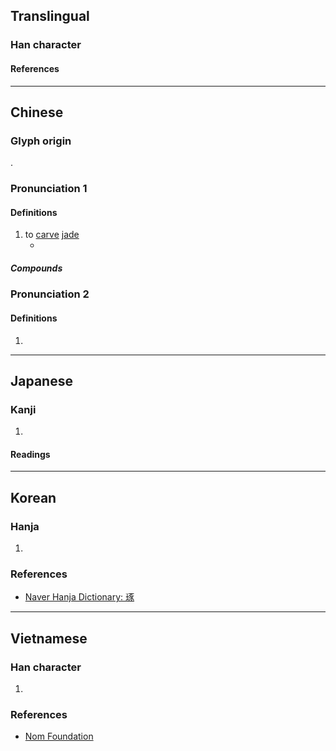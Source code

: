 {{character info}}
{{character info|0xfa4a}}

==Translingual==

===Han character===
{{Han char|rn=96|rad=玉|as=08|asj+=07|sn=12|snj+=11|four=11132|canj=MGMSO|ids=⿰𤣩豖,⿰𤣩豕}}

====References====
{{Han ref|kx=0734.190|dkj=21058|dj=1146.210|hdz=21120.120|uh=7422}}
{{Han ref|uh=FA4A}}

----

==Chinese==
{{zh-forms}}

===Glyph origin===
{{Han etym}}
{{Han compound|玉|豖|c1=s|c2=p|ls=psc|t1=jade|alt1=𤣩}}.

===Pronunciation 1===
{{zh-pron
|m=zhuó
|c=doek3
|h=pfs=
|md=dók
|mn=tok
|mn-t=doh4
|w=4tsoq
|mc=y
|oc=y
|cat=v
}}

====Definitions====
{{head|zh|Han character}}

# to [[carve]] [[jade]]
#* {{zh-x|玉 不 琢，不 成 器。人 不 學，不 知 義。|If jade is not polished, it cannot become a thing of use. If a man does not learn, he cannot know his duty towards his neighbour.|ref=Sanzijing}}

=====Compounds=====
{{zh-der|切磋琢磨|琢句|琢玉成器|琢磨|粉妝玉琢|粉裝玉琢|精雕細琢|雕琢|雕肝琢腎|雕肝琢膂}}

===Pronunciation 2===
{{zh-pron
|m=zuó
|cat=v
}}

====Definitions====
{{head|zh|Han character}}

# {{zh-only used in|琢磨|tr=zuómo|to think over; to ponder}}

----

==Japanese==
{{ja-kanji forms|&#64074;|c=y}}

===Kanji===
{{ja-kanji|grade=|rs=玉07|kyu=&#64074;}}

# {{rfdef|ja|sort=玉07}}

====Readings====
{{ja-readings
|on=たく
|kun=あや,たか
}}

----

==Korean==

===Hanja===
{{ko-hanja|다듬다|다듬을|탁}}

# {{rfdef|ko|sort=玉08}}

===References===
* [https://hanja.dict.naver.com/#/entry/ccko/8b93e58c46684878918d2f56497e1522 Naver Hanja Dictionary: 琢]

----

==Vietnamese==

===Han character===
{{vi-readings|hanviet=chác,trác|nom=trác,trát|rs=玉08}}

# {{rfdef|vi|sort=玉08}}

===References===
* [http://nomfoundation.org/common/nom_details.php?codepoint=7422 Nom Foundation]